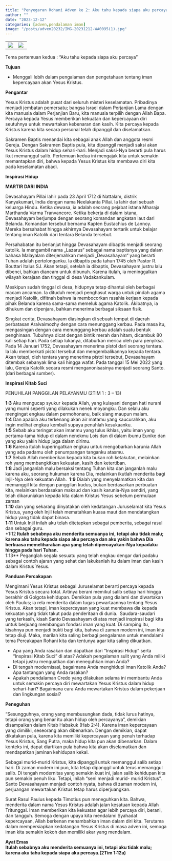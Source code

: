 ```yaml
---
title: "Penyegaran Rohani Adven ke 2: Aku tahu kepada siapa aku percaya"
author: ""
date: "2023-12-12"
categories: [adven,pendalaman iman]
image: "/posts/adven20232/IMG-20231212-WA0095(1).jpg"
---
```


|                                                |                                                   |
|------------------------------------------------|---------------------------------------------------|
| ![](/posts/adven20232/IMG-20231212-WA0088.jpg) | ![](/posts/adven20232/IMG-20231212-WA0095(1).jpg) |

Tema pertemuan kedua : “Aku tahu kepada siapa aku percaya”\

**Tujuan**\

- Menggali lebih dalam pengalaman dan pengetahuan tentang iman kepercayaan 
akan Yesus Kristus.\

**Pengantar**\

Yesus Kristus adalah pusat dari seluruh misteri keselamatan. 
Pribadinya menjadi jembatan pemersatu; bangsa Israel dalam 
Perjanjian Lama dengan kita manusia dalam Perjanjian Baru, 
kita manusia terpilih dengan Allah Bapa. Percaya kepada 
Yesus memberikan kekuatan dan kepercayaan diri seutuhnya 
untuk mewartakan kebenaran dan kasih. Kita percaya kepada 
Kristus karena kita secara personal telah dipanggil dan 
diselamatkan.\

Sakramen Baptis menandai kita sebagai anak Allah dan 
anggota resmi Gereja. Dengan Sakramen Baptis pula, kita 
dipanggil menjadi saksi akan Yesus Kristus dalam hidup 
sehari-hari. Menjadi saksi-Nya berarti pula harus ikut 
memanggul salib. Pertemuan kedua ini mengajak kita untuk 
semakin memantapkan diri, bahwa kepada Yesus Kristus kita 
membawa diri kita pada keselamatan abadi.\

**Inspirasi Hidup**\

**MARTIR DARI INDIA**\

Devasahayam Pillai lahir pada 23 April 1712 di Nattalam, 
distrik Kanyakumari, India dengan nama Neelakanta Pillai. Ia 
lahir dari sebuah keluarga Hindu. Ketika dewasa, ia adalah 
seorang pejabat istana Mharaja Marthanda Varma 
Tranvancore. Ketika bekerja di dalam istana, Devasahayam 
berjumpa dengan seorang komandan angkatan laut dari 
Belanda. Komandan tersebut bernama Kapten Eustachius de 
Lannoy. Mereka bersahabat hingga akhirnya Devasahayam 
tertarik untuk belajar tentang iman Katolik dari tentara 
Belanda tersebut.\

Persahabatan itu berlanjut hingga Devasahayam dibaptis 
menjadi seorang katolik. Ia mengambil nama „Lazarus“ 
sebagai nama baptisnya yang dalam bahasa Malayalam 
diterjemahkan menjadi „Devasahayam“ yang berarti Tuhan 
adalah pertolonganku. Ia dibaptis pada tahun 1745 oleh 
Pastor R. Bouttari Italus SJ. Akan tetapi, setelah ia dibaptis, 
Devasahayam justru lalu dibenci, bahkan diancam untuk 
dibunuh. Karena itulah, ia meninggalkan wilayah kerajaan dan 
tinggal di desa Vadakankulam.\

Meskipun sudah tinggal di desa, hidupnya tetap dihantui oleh 
berbagai macam ancaman. Ia dituduh menjadi penghasut 
warga untuk pindah agama menjadi Katolik, difitnah bahwa ia 
membocorkan rasahia kerjaan kepada pihak Belanda karena 
sama-sama memeluk agama Katolik. Akibatnya, ia dihukum 
dan dipenjara, bahkan menerima berbagai siksaan fisik. \

Singkat cerita, Devasahayam diasingkan di sebuah tempat di 
daerah perbatasan Aralvaimozhy dengan cara menunggang 
kerbau. Pada masa itu, mengasingan dengan cara 
menunggang kerbau adalah suatu bentuk penghinaan. 
Tubuhnya dicat dengan bintik merah dan hitam, dicambuk 80 
kali setiap hari. Pada setiap lukanya, ditaburkan merica oleh 
para penyiksa. Pada 14 Januari 1752, Devasahayam menerima 
pistol dari seorang tentara. Ia lalu memberkati pistol tersebut 
dan mengembalikannya kepada tentara. Akan tetapi, oleh 
tentara yang menerima pistol tersebut, Devasahayam 
ditembak sebanyak lima kali hingga wafat. Pada tanggal 15 
Mei 2022 yang lalu, Gereja Katolik secara resmi 
menganonisasinya menjadi seorang Santo. (dari berbagai 
sumber).\

**Inspirasi Kitab Suci**\

PENUHILAH PANGGILAN PELAYANMU (2TIM 1 : 3 – 13)\

**1:3** Aku mengucap syukur kepada Allah, yang kulayani dengan 
hati nurani yang murni seperti yang dilakukan nenek 
moyangku. Dan selalu aku mengingat engkau dalam 
permohonanu, baik siang maupun malam.\
**1:4** Dan apabila aku terkenang akan air matamu yang kaucurahkan, aku ingin 
melihat engkau kembali supaya penuhlah kesukaanku. \
**1:5** Sebab aku teringat akan imanmu yang tulus ikhlas, yaitu iman yang 
pertama-tama hidup di dalam nenekmu Lois dan di dalam 
ibumu Eunike dan yang aku yakin hidup juga dalam dirimu.\
**1:6** Karena itulah kuperingatkan engkau untuk mengobarkan 
karunia Allah yang ada padamu oleh penumpangan tanganku 
atasmu. \
**1:7** Sebab Allah memberikan kepada kita bukan roh ketakutan, 
melainkan roh yang membangkitkan kekuatan, kasih dan 
ketertiban.\
**1:8** Jadi janganlah malu bersaksi tentang Tuhan kita 
dan janganlah malu karena aku, seorang hukuman karena Dia, 
melainkan ikutlah menderita bagi Injil-Nya oleh kekuatan 
Allah.\ 
**1:9** Dialah yang menyelamatkan kita dan memanggil kita 
dengan panggilan kudus, bukan berdasarkan perbuatan kita, 
melainkan berdasakan maksud dan kasih karunia-Nya 
sendiri, yang telah dikaruniakan kepada kita dalam Kristus 
Yesus sebelum permulaan zaman \
**1:10** dan yang sekarang dinyatakan oleh kedatangan Juruselamat kita Yesus Kristus, 
yang oleh Injil telah mematahkan kuasa maut dan 
mendatangkan hidup yang tidak dapat binasa.\
**1:11** Untuk Injil inilah aku telah ditetapkan sebagai pemberita, 
sebagai rasul dan sebagai guru.\
*1:12** Itulah sebabnya aku menderita semuanya ini, tetapi aku tidak malu; karena aku 
tahu kepada siapa aku percaya dan aku yakin bahwa Dia 
berkuasa memeliharakan apa yang telah dipercayakan-Nya 
kepadaku hingga pada hari Tuhan.\
**1:13** Peganglah segala sesuatu yang telah engkau dengar dari padaku sebagai contoh ajaran yang sehat dan lakukanlah itu dalam iman dan kasih dalam Kristus Yesus.\

**Panduan Percakapan**

Mengimani Yesus Kristus sebagai Juruselamat berarti percaya 
kepada Yesus Kristus secara total. Artinya berani memikul 
salib setiap hari hingga berakhir di Golgota kehidupan. 
Demikian pula yang dialami dan diwartakan oleh Paulus; ia 
rela menderita dalam tugas pewartaannya tentang Yesus 
Kristus. Akan tetapi, iman kepercayaan yang kuat membawa 
dia kepada kekuatan yang tidak takut pada penderitaan di 
dunia.\ 
Saudara-saudari yang terkasih, kisah Santo Devasahayam di 
atas menjadi inspirasi bagi kita untuk berjuang membangun 
fondasi iman yang kuat. Di samping itu, kisahnya pun menjadi 
bukti bagi kita, bahwa di zaman modern ini, iman kita tetap 
diuji. Maka, marilah kita saling berbagi pengalaman untuk 
mendalami tema Percakapan Rohani kita dan tentunya agar 
kita saling dikuatkan.\

- Apa yang Anda rasakan dan dapatkan dari “Inspirasi 
Hidup” serta “Inspirasi Kitab Suci” di atas? Adakah 
pengalaman sulit yang Anda miliki tetapi justru 
menguatkan dan meneguhkan iman Anda?
- Di tengah modernisasi, bagaimana Anda menghidupi 
iman Katolik Anda? Apa tantangan yang Anda rasakan?
- Apakah pendalaman Credo yang dilakukan selama ini 
membantu Anda untuk semakin percaya diri mewartakan 
Yesus Kristus dalam hidup sehari-hari? Bagaimana cara 
Anda mewartakan Kristus dalam pekerjaan dan 
lingkungan sosial?\

**Peneguhan**

“Sesungguhnya, orang yang membusungkan dada, tidak lurus 
hatinya, tetapi orang yang benar itu akan hidup oleh 
percayanya”, demikian disampaikan dalam Kitab Habakuk 
(Hab 2:4). Karena iman kepercayaan yang dimiliki, seseorang 
akan dibenarkan. Dengan demikian, dapat dikatakan pula, 
karena kita memiliki kepercayaan yang penuh terhadap Yesus 
Kristus, Sang Putra, maka hidup kita pun akan dibenarkan. 
Dalam konteks ini, dapat diartikan pula bahwa kita akan 
diselamatkan dan mendapatkan jaminan kehidupan kekal.\

Sebagai murid-murid Kristus, kita dipanggil untuk 
memanggul salib setiap hari. Di zaman modern ini pun, kita 
tetap dipanggil untuk terus memanggul salib. Di tengah 
modernitas yang semakin kuat ini, jalan salib kehidupan kita 
pun semakin penuh liku. Tetapi, inilah “seni menjadi murid-
murid Kristus”. Santo Devasahayam menjadi contoh nyata, 
bahwa di zaman modern ini, perjuangan mewartakan Kristus 
tetap harus diperjuangkan.\

Surat Rasul Paulus kepada Timotius pun meneguhkan kita. 
Bahwa, menderita dalam nama Yesus Kristus adalah jalan 
kesatuan kepada Allah Tritunggal. Iman memberikan kita 
kekuatan agar lebih percaya diri, berani, dan tangguh. Semoga 
dengan upaya kita mendalami Syahadat kepercayaan, Allah 
berkenan menambahkan iman dalam diri kita. Terutama 
dalam mempersiapkan kedatangan Yesus Kristus di masa 
adven ini, semoga iman kita semakin kokoh dan memiliki akar 
yang mendalam.

**Ayat Emas**\
**Itulah sebabnya aku menderita semuanya ini, 
tetapi aku tidak malu; karena aku tahu kepada siapa aku percaya.(2Tim 1:12a)**

